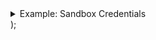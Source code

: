  <details>
    <summary id="generate-keys">Example: Sandbox Credentials</summary>

    <p><a href="https://dashboard.sandbox.paxos.com">Log in</a> to your sandbox account and go to <a href="https://dashboard.sandbox.paxos.com/admin/api"><strong>Settings</strong> &gt; <strong>API Management</strong></a>.
    Either select an existing <strong>Client ID</strong> or create a new one.</p>

    <Tip>
      <p><strong>Best Practice</strong></p>
      <p>Always store the <strong>Client ID</strong> and <strong>Client Secret</strong> in a safe place.
      The secret must be reset if forgotten.</p>
    </Tip>

    <p>To complete the steps in this guide, ensure the following scopes are enabled for the client (scopes may be updated at any time):</p>

    <pre><code>
{`funding:read_profile \\
funding:write_profile \\
transfer:read_transfer \\
transfer:write_crypto_withdrawal \\
transfer:write_deposit_address`}
    </code></pre>

    <p>Include the client (<code>client_id</code>) and secret (<code>client_secret</code>) in the authentication request to https://oauth.sandbox.paxos.com/oauth2/token:</p>
    <pre><code className="language-shell">
{`curl --location "https://oauth.sandbox.paxos.com/oauth2/token" \\
--form grant_type=client_credentials \\
--form client_id={client_id} \\
--form client_secret={client_secret} \\
--form scope="funding:read_profile funding:write_profile transfer:read_transfer transfer:write_crypto_withdrawal transfer:write_deposit_address"`}
    </code></pre>

    <p>Confirm the response includes the requisite scopes and save the <code>access_token</code> to use in the request authorization header (<code>-H "Authorization: Bearer access_token"</code>).</p>

    <pre><code className="language-json">
{`{
 "access_token": "access_token",
 "expires_in": 3599,
 "scope": "funding:read_profile funding:write_profile transfer:read_transfer transfer:write_crypto_withdrawal transfer:write_deposit_address",
 "token_type": "bearer"
}`}
    </code></pre>
  </details>
);
